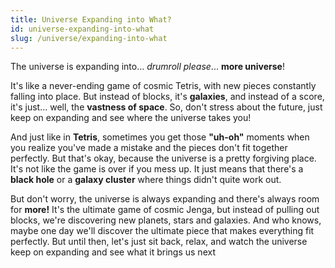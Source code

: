 ```yaml
---
title: Universe Expanding into What?
id: universe-expanding-into-what
slug: /universe/expanding-into-what
---
```


The universe is expanding into... _drumroll please_... **more universe**!

It's like a never-ending game of cosmic Tetris, with new pieces constantly falling into place.
But instead of blocks, it's **galaxies**, and instead of a score, it's just... well, the **vastness of space**.
So, don't stress about the future, just keep on expanding and see where the universe takes you!

And just like in **Tetris**, sometimes you get those **"uh-oh"** moments when you realize you've made a mistake and
the pieces don't fit together perfectly. But that's okay, because the universe is a pretty forgiving place.
It's not like the game is over if you mess up.
It just means that there's a **black hole** or a **galaxy cluster** where things didn't quite work out.

But don't worry, the universe is always expanding and there's always room for **more!**
It's the ultimate game of cosmic Jenga, but instead of pulling out blocks, we're discovering new planets, stars and galaxies.
And who knows, maybe one day we'll discover the ultimate piece that makes everything fit perfectly.
But until then, let's just sit back, relax, and watch the universe keep on expanding and see what it brings us next
